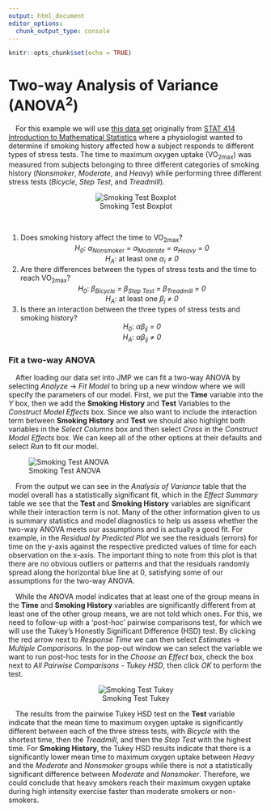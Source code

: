 ```yaml
---
output: html_document
editor_options: 
  chunk_output_type: console
---
```


```r
knitr::opts_chunk$set(echo = TRUE)
```

# Two-way Analysis of Variance (ANOVA<sup>2</sup>)

&emsp;For this example we will use [this data set](https://github.com/tylerbg/DLC_stat_resources/tree/master/docs/JMP/dat/stress_test.jmp) originally from [STAT 414 Introduction to Mathematical Statistics](https://online.stat.psu.edu/stat415/lesson/14/14.1) where a physiologist wanted to determine if smoking history affected how a subject responds to different types of stress tests. The time to maximum oxygen uptake (VO<sub>2max</sub>) was measured from subjects belonging to three different categories of smoking history (*Nonsmoker*, *Moderate*, and *Heavy*) while performing three different stress tests (*Bicycle*, *Step Test*, and *Treadmill*).

<center>
![Smoking Test Boxplot](img/smoking_test_boxplot.png)
</center>
<br>

1. Does smoking history affect the time to VO<sub>2max</sub>?
<center><i>H<sub>0</sub></i>:<i> &alpha;<sub>Nonsmoker</sub> = &alpha;<sub>Moderate</sub> = &alpha;<sub>Heavy</sub> = 0</i></center>
<center><i>H<sub>A</sub></i>: at least one <i>&alpha;<sub>i</sub> &ne; 0</i></center>
2. Are there differences between the types of stress tests and the time to reach VO<sub>2max</sub>?
<center><i>H<sub>0</sub></i>:<i> &beta;<sub>Bicycle</sub> = &beta;<sub>Step Test</sub> = &beta;<sub>Treadmill</sub> = 0</i></center>
<center><i>H<sub>A</sub></i>: at least one <i>&beta;<sub>j</sub> &ne; 0</i></center>
3. Is there an interaction between the three types of stress tests and smoking history?
<center><i>H<sub>0</sub></i>: <i>&alpha;&beta;<sub>ij</sub> = 0</i></center>
<center><i>H<sub>A</sub></i>: <i>&alpha;&beta;<sub>ij</sub> &ne; 0</i></center>

### Fit a two-way ANOVA

&emsp;After loading our data set into JMP we can fit a two-way ANOVA by selecting *Analyze* -> *Fit Model* to bring up a new window where we will specify the parameters of our model.  First, we put the **Time** variable into the *Y* box, then we add the **Smoking History** and **Test** Variables to the *Construct Model Effects* box.  Since we also want to include the interaction term between **Smoking History** and **Test** we should also highlight both variables in the *Select Columns* box and then select *Cross* in the *Construct Model Effects* box.  We can keep all of the other options at their defaults and select *Run* to fit our model.

![Smoking Test ANOVA](img/smoking_test_ANOVA.png)

&emsp;From the output we can see in the *Analysis of Variance* table that the model overall has a statistically significant fit, which in the *Effect Summary* table we see that the **Test** and **Smoking History** variables are significant while their interaction term is not.  Many of the other information given to us is summary statistics and model diagnostics to help us assess whether the two-way ANOVA meets our assumptions and is actually a good fit.  For example, in the *Residual by Predicted Plot* we see the residuals (errors) for time on the y-axis against the respective predicted values of time for each observation on the x-axis.  The important thing to note from this plot is that there are no obvious outliers or patterns and that the residuals randomly spread along the horizontal blue line at 0, satisfying some of our assumptions for the two-way ANOVA.

&emsp;While the ANOVA model indicates that at least one of the group means in the **Time** and **Smoking History** variables are significantly different from at least one of the other group means, we are not told which ones.  For this, we need to follow-up with a 'post-hoc' pairwise comparisons test, for which we will use the Tukey's Honestly Significant Difference (HSD) test.  By clicking the red arrow next to *Response Time* we can then select *Estimates* -> *Multiple Comparisons*.  In the pop-out window we can select the variable we want to run post-hoc tests for in the *Choose an Effect* box, check the box next to *All Pairwise Comparisons - Tukey HSD*, then click *OK* to perform the test.

<center>
![Smoking Test Tukey](img/smoking_test_Tukey.png)
</center>

&emsp;The results from the pairwise Tukey HSD test on the **Test** variable indicate that the mean time to maximum oxygen uptake is significantly different between each of the three stress tests, with *Bicycle* with the shortest time, then the *Treadmill*, and then the *Step Test* with the highest time.  For **Smoking History**, the Tukey HSD results indicate that there is a significantly lower mean time to maximum oxygen uptake between *Heavy* and the *Moderate* and *Nonsmoker* groups while there is not a statistically significant difference between *Moderate* and *Nonsmoker*.  Therefore, we could conclude that heavy smokers reach their maximum oxygen uptake during high intensity exercise faster than moderate smokers or non-smokers.
